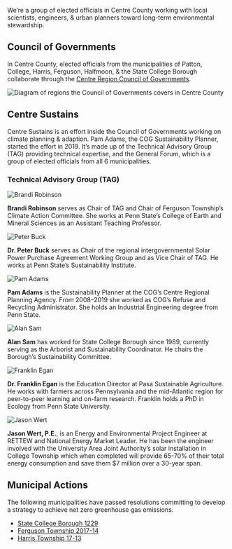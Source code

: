 
We’re a group of elected officials in Centre County working with local scientists, engineers, & urban planners toward long-term environmental stewardship.

## Council of Governments

In Centre County, elected officials from the municipalities of Patton, College, Harris, Ferguson, Halfmoon, & the State College Borough
collaborate through the [Centre Region Council of Governments](https://www.crcog.net/).

<img
  src="/cog_region.svg"
  width={960}
  height={512}
  alt="Diagram of regions the Council of Governments covers in Centre County"
/>

## Centre Sustains

Centre Sustains is an effort inside the Council of Governments working on climate planning & adaption. Pam Adams, the COG Sustainability Planner, started the effort in 2019. It’s made up of the Technical Advisory Group (TAG) providing technical expertise, and the General Forum, which is a group of elected officials from all 6 municipalities.

<Timeline />

### Technical Advisory Group (TAG)

<Team>

![Brandi Robinson](/tag/brandi_robinson.jpg)

**Brandi Robinson** serves as Chair of TAG and Chair of Ferguson Township’s Climate Action Committee. She works at Penn State’s College of Earth and Mineral Sciences as an Assistant Teaching Professor.

![Peter Buck](/tag/peter_buck.jpg)

**Dr. Peter Buck** serves as Chair of the regional intergovernmental Solar Power Purchase Agreement Working Group and as Vice Chair of TAG. He works at Penn State’s Sustainability Institute.

![Pam Adams](/tag/pam_adams.jpg)

**Pam Adams** is the Sustainability Planner at the COG’s Centre Regional Planning Agency. From 2008–2019 she worked as COG’s Refuse and Recycling Administrator. She holds an Industrial Engineering degree from Penn State.

![Alan Sam](/tag/alan_sam.jpg)

**Alan Sam** has worked for State College Borough since 1989, currently serving as the Arborist and Sustainability Coordinator. He chairs the Borough’s Sustainability Committee.

![Franklin Egan](/tag/franklin_egan.jpg)

**Dr. Franklin Egan** is the Education Director at Pasa Sustainable Agriculture. He works with farmers across Pennsylvania and the mid-Atlantic region for peer-to-peer learning and on-farm research. Franklin holds a PhD in Ecology from Penn State University.

![Jason Wert](/tag/jason_wert.jpg)

**Jason Wert, P.E.**, is an Energy and Environmental Project Engineer at RETTEW and National Energy Market Leader. He has been the engineer involved with the University Area Joint Authority’s solar installation in College Township which when completed will provide 65-70% of their total energy consumption and save them $7 million over a 30-year span.

</Team>

## Municipal Actions

The following municipalities have passed resolutions committing to develop a strategy to achieve net zero greenhouse gas emissions.

- [State College Borough 1229](https://www.crcog.net/vertical/sites/%257B6AD7E2DC-ECE4-41CD-B8E1-BAC6A6336348%257D/uploads/RES_1229_SCB_Committment_to_Developing_and_Implementing_A_Strategy_To_Achieve_Net_Zero_Greenhouse_Gas_Emissions_And_100_Percent_Rene.pdf)
- [Ferguson Township 2017-14](https://www.crcog.net/vertical/sites/%257B6AD7E2DC-ECE4-41CD-B8E1-BAC6A6336348%257D/uploads/Ferguson_Township_Resolution_Net_Zero_2050.pdf)
- [Harris Township 17-13](https://www.crcog.net/vertical/sites/%257B6AD7E2DC-ECE4-41CD-B8E1-BAC6A6336348%257D/uploads/Harris_Township_Resolution_17-13_Greenhouse_Gas_Emissions_Aug_2017.pdf)
